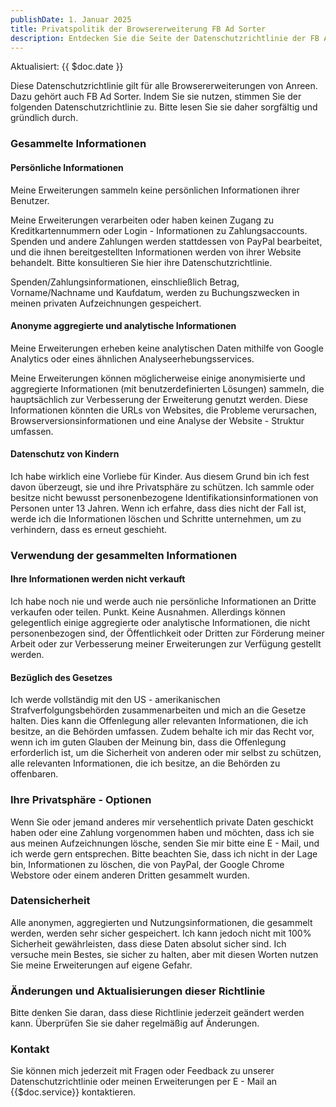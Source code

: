 ```yaml
---
publishDate: 1. Januar 2025
title: Privatspolitik der Browsererweiterung FB Ad Sorter
description: Entdecken Sie die Seite der Datenschutzrichtlinie der FB Ad Sorter Browser-Erweiterung. Wenn Sie nach dem besten FB Ad Sorter für Ihr Unternehmen suchen, ihn mit anderen Werbeverwaltungsinstrumenten vergleichen oder Benutzerbewertungen prüfen, ist Ihre Privatsphäre unsere oberste Priorität. Ob Sie kostenlose Tools verwenden, die Erweiterung mit der Facebook Business Suite integrieren oder sich auf Anzeigentargeting und -analyse konzentrieren, wir behandeln Ihre Daten mit größter Sorgfalt. Für Kleinunternehmen, E - Commerce - Benutzer und Personen, die mehrere Anzeigenkonten verwalten, gewährleistet unsere Datenschutzrichtlinie, dass Ihre persönlichen Informationen während Sie Funktionen wie einfache Einrichtung, API - Nutzung und kreative Anzeigenverbesserung genießen, sicher bleiben. Seien Sie sich sicher, wenn Sie die Anzeigenleistung messen und datengesteuerte Entscheidungen treffen.
---
```


Aktualisiert: {{ $doc.date }}

Diese Datenschutzrichtlinie gilt für alle Browsererweiterungen von Anreen. Dazu gehört auch FB Ad Sorter. Indem Sie sie nutzen, stimmen Sie der folgenden Datenschutzrichtlinie zu. Bitte lesen Sie sie daher sorgfältig und gründlich durch.

### Gesammelte Informationen
#### Persönliche Informationen
Meine Erweiterungen sammeln keine persönlichen Informationen ihrer Benutzer.

Meine Erweiterungen verarbeiten oder haben keinen Zugang zu Kreditkartennummern oder Login - Informationen zu Zahlungsaccounts. Spenden und andere Zahlungen werden stattdessen von PayPal bearbeitet, und die ihnen bereitgestellten Informationen werden von ihrer Website behandelt. Bitte konsultieren Sie hier ihre Datenschutzrichtlinie.

Spenden/Zahlungsinformationen, einschließlich Betrag, Vorname/Nachname und Kaufdatum, werden zu Buchungszwecken in meinen privaten Aufzeichnungen gespeichert.

#### Anonyme aggregierte und analytische Informationen
Meine Erweiterungen erheben keine analytischen Daten mithilfe von Google Analytics oder eines ähnlichen Analyseerhebungsservices.

Meine Erweiterungen können möglicherweise einige anonymisierte und aggregierte Informationen (mit benutzerdefinierten Lösungen) sammeln, die hauptsächlich zur Verbesserung der Erweiterung genutzt werden. Diese Informationen könnten die URLs von Websites, die Probleme verursachen, Browserversionsinformationen und eine Analyse der Website - Struktur umfassen.

#### Datenschutz von Kindern
Ich habe wirklich eine Vorliebe für Kinder. Aus diesem Grund bin ich fest davon überzeugt, sie und ihre Privatsphäre zu schützen. Ich sammle oder besitze nicht bewusst personenbezogene Identifikationsinformationen von Personen unter 13 Jahren. Wenn ich erfahre, dass dies nicht der Fall ist, werde ich die Informationen löschen und Schritte unternehmen, um zu verhindern, dass es erneut geschieht.

### Verwendung der gesammelten Informationen
#### Ihre Informationen werden nicht verkauft
Ich habe noch nie und werde auch nie persönliche Informationen an Dritte verkaufen oder teilen. Punkt. Keine Ausnahmen. Allerdings können gelegentlich einige aggregierte oder analytische Informationen, die nicht personenbezogen sind, der Öffentlichkeit oder Dritten zur Förderung meiner Arbeit oder zur Verbesserung meiner Erweiterungen zur Verfügung gestellt werden.

#### Bezüglich des Gesetzes
Ich werde vollständig mit den US - amerikanischen Strafverfolgungsbehörden zusammenarbeiten und mich an die Gesetze halten. Dies kann die Offenlegung aller relevanten Informationen, die ich besitze, an die Behörden umfassen.
Zudem behalte ich mir das Recht vor, wenn ich im guten Glauben der Meinung bin, dass die Offenlegung erforderlich ist, um die Sicherheit von anderen oder mir selbst zu schützen, alle relevanten Informationen, die ich besitze, an die Behörden zu offenbaren.

### Ihre Privatsphäre - Optionen
Wenn Sie oder jemand anderes mir versehentlich private Daten geschickt haben oder eine Zahlung vorgenommen haben und möchten, dass ich sie aus meinen Aufzeichnungen lösche, senden Sie mir bitte eine E - Mail, und ich werde gern entsprechen. Bitte beachten Sie, dass ich nicht in der Lage bin, Informationen zu löschen, die von PayPal, der Google Chrome Webstore oder einem anderen Dritten gesammelt wurden.

### Datensicherheit
Alle anonymen, aggregierten und Nutzungsinformationen, die gesammelt werden, werden sehr sicher gespeichert. Ich kann jedoch nicht mit 100% Sicherheit gewährleisten, dass diese Daten absolut sicher sind. Ich versuche mein Bestes, sie sicher zu halten, aber mit diesen Worten nutzen Sie meine Erweiterungen auf eigene Gefahr.

### Änderungen und Aktualisierungen dieser Richtlinie
Bitte denken Sie daran, dass diese Richtlinie jederzeit geändert werden kann. Überprüfen Sie sie daher regelmäßig auf Änderungen.

### Kontakt
Sie können mich jederzeit mit Fragen oder Feedback zu unserer Datenschutzrichtlinie oder meinen Erweiterungen per E - Mail an {{$doc.service}} kontaktieren.
